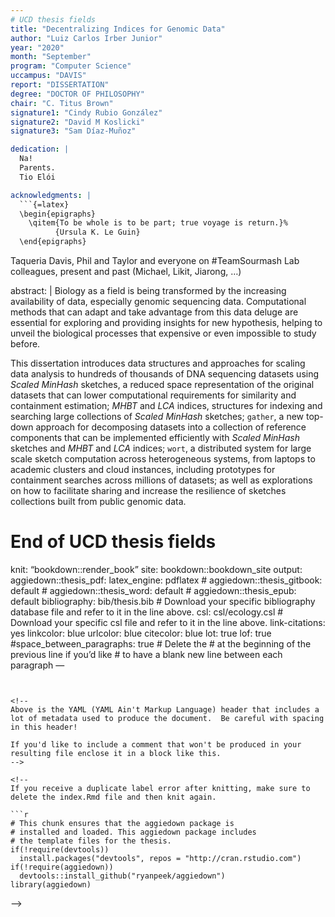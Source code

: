 ```yaml
---
# UCD thesis fields
title: "Decentralizing Indices for Genomic Data"
author: "Luiz Carlos Irber Junior"
year: "2020"
month: "September"
program: "Computer Science"
uccampus: "DAVIS"
report: "DISSERTATION"
degree: "DOCTOR OF PHILOSOPHY"
chair: "C. Titus Brown"
signature1: "Cindy Rubio González"
signature2: "David M Koslicki"
signature3: "Sam Díaz-Muñoz"

dedication: |
  Na!
  Parents.
  Tio Elói

acknowledgments: |
  ```{=latex}
  \begin{epigraphs}
    \qitem{To be whole is to be part; true voyage is return.}%
          {Ursula K. Le Guin}
  \end{epigraphs}
  ```

  Taqueria Davis,
  Phil and Taylor and everyone on #TeamSourmash
  Lab colleagues, present and past (Michael, Likit, Jiarong, ...)

abstract: |
  Biology as a field is being transformed by the increasing availability of data, especially genomic sequencing data.
  Computational methods that can adapt and take advantage from this data deluge are essential
  for exploring and providing insights for new hypothesis,
  helping to unveil the biological processes that expensive or even impossible to study before.

  This dissertation introduces data structures and approaches for scaling data
  analysis to hundreds of thousands of DNA sequencing datasets using _Scaled MinHash_ sketches,
  a reduced space representation of the original datasets that can lower computational
  requirements for similarity and containment estimation;
  _MHBT_ and _LCA_ indices,
  structures for indexing and searching large collections of _Scaled MinHash_ sketches;
  `gather`, a new top-down approach for decomposing datasets into a collection of
  reference components that can be implemented efficiently with _Scaled MinHash_
  sketches and _MHBT_ and _LCA_ indices;
  `wort`,
  a distributed system for large scale sketch computation across heterogeneous systems,
  from laptops to academic clusters and cloud instances,
  including prototypes for containment searches across millions of datasets;
  as well as explorations on how to facilitate sharing and increase the
  resilience of sketches collections built from public genomic data.

# End of UCD thesis fields
knit: "bookdown::render_book"
site: bookdown::bookdown_site
output:
  aggiedown::thesis_pdf:
    latex_engine: pdflatex
#  aggiedown::thesis_gitbook: default
#  aggiedown::thesis_word: default
#  aggiedown::thesis_epub: default
bibliography: bib/thesis.bib
# Download your specific bibliography database file and refer to it in the line above.
csl: csl/ecology.csl
# Download your specific csl file and refer to it in the line above.
link-citations: yes
linkcolor: blue
urlcolor: blue
citecolor: blue
lot: true
lof: true
#space_between_paragraphs: true
# Delete the # at the beginning of the previous line if you'd like
# to have a blank new line between each paragraph
---
```


<!--
Above is the YAML (YAML Ain't Markup Language) header that includes a lot of metadata used to produce the document.  Be careful with spacing in this header!

If you'd like to include a comment that won't be produced in your resulting file enclose it in a block like this.
-->

<!--
If you receive a duplicate label error after knitting, make sure to delete the index.Rmd file and then knit again.

```r
# This chunk ensures that the aggiedown package is
# installed and loaded. This aggiedown package includes
# the template files for the thesis.
if(!require(devtools))
  install.packages("devtools", repos = "http://cran.rstudio.com")
if(!require(aggiedown))
  devtools::install_github("ryanpeek/aggiedown")
library(aggiedown)
```
-->
